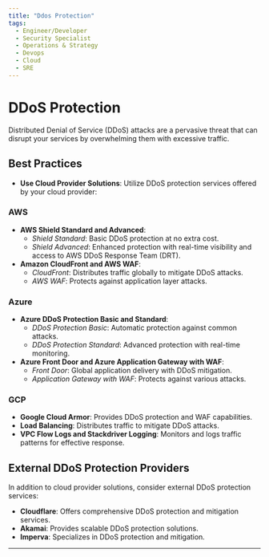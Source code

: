 ```yaml
---
title: "Ddos Protection"
tags:
  - Engineer/Developer
  - Security Specialist
  - Operations & Strategy
  - Devops
  - Cloud
  - SRE
---
```



<TagProvider>
<TagFilter />

# DDoS Protection

<TagList tags={frontmatter.tags} />
<AttributionList contributors={frontmatter.contributors} />

Distributed Denial of Service (DDoS) attacks are a pervasive threat that can disrupt your services by overwhelming them
with excessive traffic.

## Best Practices

- **Use Cloud Provider Solutions**: Utilize DDoS protection services offered by your cloud provider:

### AWS

- **AWS Shield Standard and Advanced**:
  - *Shield Standard*: Basic DDoS protection at no extra cost.
  - *Shield Advanced*: Enhanced protection with real-time visibility and access to AWS DDoS Response Team (DRT).
- **Amazon CloudFront and AWS WAF**:
  - *CloudFront*: Distributes traffic globally to mitigate DDoS attacks.
  - *AWS WAF*: Protects against application layer attacks.

### Azure

- **Azure DDoS Protection Basic and Standard**:
  - *DDoS Protection Basic*: Automatic protection against common attacks.
  - *DDoS Protection Standard*: Advanced protection with real-time monitoring.
- **Azure Front Door and Azure Application Gateway with WAF**:
  - *Front Door*: Global application delivery with DDoS mitigation.
  - *Application Gateway with WAF*: Protects against various attacks.

### GCP

- **Google Cloud Armor**: Provides DDoS protection and WAF capabilities.
- **Load Balancing**: Distributes traffic to mitigate DDoS attacks.
- **VPC Flow Logs and Stackdriver Logging**: Monitors and logs traffic patterns for effective response.

## External DDoS Protection Providers

In addition to cloud provider solutions, consider external DDoS protection services:

- **Cloudflare**: Offers comprehensive DDoS protection and mitigation services.
- **Akamai**: Provides scalable DDoS protection solutions.
- **Imperva**: Specializes in DDoS protection and mitigation.

---

</TagProvider>
<ContributeFooter />
